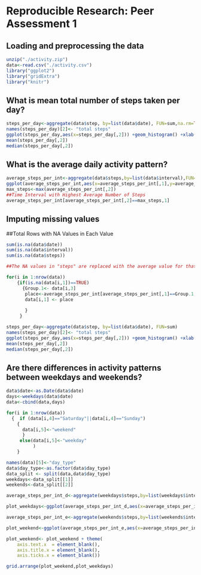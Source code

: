 # Reproducible Research: Peer Assessment 1


## Loading and preprocessing the data
```r
unzip("./activity.zip")
data<-read.csv("./activity.csv")
library("ggplot2")
library("gridExtra")
library("knitr")
```

## What is mean total number of steps taken per day?
```r
steps_per_day<-aggregate(data$step, by=list(data$date), FUN=sum,na.rm=TRUE)
names(steps_per_day)[2]<- "total steps"
ggplot(steps_per_day,aes(x=steps_per_day[,2])) +geom_histogram() +xlab("Steps Per Day")+ggtitle("Total Steps Per Day")
mean(steps_per_day[,2])
median(steps_per_day[,2])
```

## What is the average daily activity pattern?
```r
average_steps_per_int<-aggregate(data$steps,by=list(data$interval),FUN=mean,na.rm=TRUE)
ggplot(average_steps_per_int,aes(x=average_steps_per_int[,1],y=average_steps_per_int[,2]))+geom_line(color="blue")+xlab("Time Intervals")+ylab("Average Steps Per Day")+ggtitle("Average Steps per Day (5 Minute Intervals)")
max_steps<-max(average_steps_per_int[,2])
##Time Interval with Highest Average Number of Steps
average_steps_per_int[average_steps_per_int[,2]==max_steps,1]
```

## Imputing missing values
##Total Rows with NA Values in Each Value
```r
sum(is.na(data$date))
sum(is.na(data$interval))
sum(is.na(data$steps))

##The NA values in "steps" are replaced with the average value for that time interval.

for(i in 1:nrow(data))
    {if(is.na(data[i,1])==TRUE)
      {Group.1<- data[i,3] 
       place<-average_steps_per_int[average_steps_per_int[,1]==Group.1,2]
       data[i,1] <- place 
       
       }
     }

steps_per_day<-aggregate(data$step, by=list(data$date), FUN=sum)
names(steps_per_day)[2]<- "total steps"
ggplot(steps_per_day,aes(x=steps_per_day[,2])) +geom_histogram() +xlab("Steps Per Day")+ggtitle("Total Steps Per Day")
mean(steps_per_day[,2])
median(steps_per_day[,2])
```

## Are there differences in activity patterns between weekdays and weekends?
```r
data$date<-as.Date(data$date)
days<-weekdays(data$date)
data<-cbind(data,days)

for(i in 1:nrow(data))
  {  if (data[i,4]=="Saturday"||data[i,4]=="Sunday") 
    {
      data[i,5]<-"weekend"
      }
     else(data[i,5]<-"weekday"
          )
    }

names(data)[5]<-"day_type"
data$day_type<-as.factor(data$day_type)
data_split <- split(data,data$day_type)
weekdays<-data_split[[1]]
weekends<-data_split[[2]]

average_steps_per_int_d<-aggregate(weekdays$steps,by=list(weekdays$interval),FUN=mean,na.rm=TRUE)

plot_weekdays<-ggplot(average_steps_per_int_d,aes(x=average_steps_per_int_d[,1],y=average_steps_per_int_d[,2]))+geom_line(color="white")+xlab("Time Intervals")+ylab("Average Steps Per Day")+ggtitle("Weekdays")+theme(plot.title = element_text(color="blue",face="bold"), panel.background= element_rect(fill="black"),axis.title = element_text(size=rel(.9),face="bold"),panel.grid.major = element_blank(), panel.grid.minor = element_blank())

average_steps_per_int_e<-aggregate(weekends$steps,by=list(weekends$interval),FUN=mean,na.rm=TRUE)

plot_weekend<-ggplot(average_steps_per_int_e,aes(x=average_steps_per_int_e[,1],y=average_steps_per_int_e[,2]))+geom_line(color="white")+xlab("Time Intervals")+ylab("Average Steps Per Day")+ggtitle("Weekend")+theme(plot.title = element_text(color="blue",face="bold"), panel.background= element_rect(fill="black"),axis.title = element_text(size=rel(.9),face="bold"),panel.grid.major = element_blank(), panel.grid.minor = element_blank())

plot_weekend<- plot_weekend + theme(
    axis.text.x  = element_blank(),
    axis.title.x = element_blank(),
    axis.ticks.x = element_blank())

grid.arrange(plot_weekend,plot_weekdays)

```
